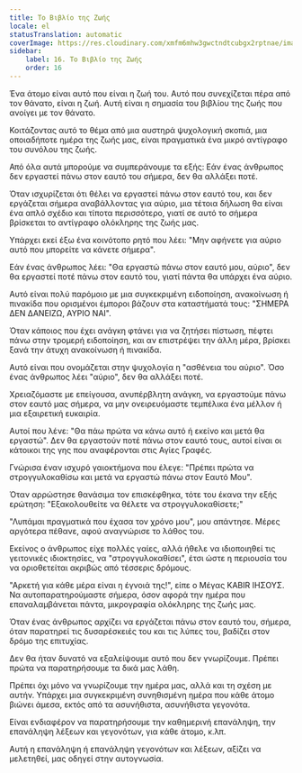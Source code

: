 ```yaml
---
title: Το Βιβλίο της Ζωής
locale: el
statusTranslation: automatic
coverImage: https://res.cloudinary.com/xmfm6mhw3gwctndtcubgx2rptnae/image/upload/v1740468922/small_cover_tratado_de_psicologia_revolucionaria_a4c0dca4e0.webp
sidebar:
    label: 16. Το Βιβλίο της Ζωής
    order: 16
---
```

Ένα άτομο είναι αυτό που είναι η ζωή του. Αυτό που συνεχίζεται πέρα από τον θάνατο, είναι η ζωή. Αυτή είναι η σημασία του βιβλίου της ζωής που ανοίγει με τον θάνατο.

Κοιτάζοντας αυτό το θέμα από μια αυστηρά ψυχολογική σκοπιά, μια οποιαδήποτε ημέρα της ζωής μας, είναι πραγματικά ένα μικρό αντίγραφο του συνόλου της ζωής.

Από όλα αυτά μπορούμε να συμπεράνουμε τα εξής: Εάν ένας άνθρωπος δεν εργαστεί πάνω στον εαυτό του σήμερα, δεν θα αλλάξει ποτέ.

Όταν ισχυρίζεται ότι θέλει να εργαστεί πάνω στον εαυτό του, και δεν εργάζεται σήμερα αναβάλλοντας για αύριο, μια τέτοια δήλωση θα είναι ένα απλό σχέδιο και τίποτα περισσότερο, γιατί σε αυτό το σήμερα βρίσκεται το αντίγραφο ολόκληρης της ζωής μας.

Υπάρχει εκεί έξω ένα κοινότοπο ρητό που λέει: "Μην αφήνετε για αύριο αυτό που μπορείτε να κάνετε σήμερα".

Εάν ένας άνθρωπος λέει: "Θα εργαστώ πάνω στον εαυτό μου, αύριο", δεν θα εργαστεί ποτέ πάνω στον εαυτό του, γιατί πάντα θα υπάρχει ένα αύριο.

Αυτό είναι πολύ παρόμοιο με μια συγκεκριμένη ειδοποίηση, ανακοίνωση ή πινακίδα που ορισμένοι έμποροι βάζουν στα καταστήματά τους: "ΣΗΜΕΡΑ ΔΕΝ ΔΑΝΕΙΖΩ, ΑΥΡΙΟ ΝΑΙ".

Όταν κάποιος που έχει ανάγκη φτάνει για να ζητήσει πίστωση, πέφτει πάνω στην τρομερή ειδοποίηση, και αν επιστρέψει την άλλη μέρα, βρίσκει ξανά την άτυχη ανακοίνωση ή πινακίδα.

Αυτό είναι που ονομάζεται στην ψυχολογία η "ασθένεια του αύριο". Όσο ένας άνθρωπος λέει "αύριο", δεν θα αλλάξει ποτέ.

Χρειαζόμαστε με επείγουσα, ανυπέρβλητη ανάγκη, να εργαστούμε πάνω στον εαυτό μας σήμερα, να μην ονειρευόμαστε τεμπέλικα ένα μέλλον ή μια εξαιρετική ευκαιρία.

Αυτοί που λένε: "Θα πάω πρώτα να κάνω αυτό ή εκείνο και μετά θα εργαστώ". Δεν θα εργαστούν ποτέ πάνω στον εαυτό τους, αυτοί είναι οι κάτοικοι της γης που αναφέρονται στις Αγίες Γραφές.

Γνώρισα έναν ισχυρό γαιοκτήμονα που έλεγε: "Πρέπει πρώτα να στρογγυλοκαθίσω και μετά να εργαστώ πάνω στον Εαυτό Μου".

Όταν αρρώστησε θανάσιμα τον επισκέφθηκα, τότε του έκανα την εξής ερώτηση: "Εξακολουθείτε να θέλετε να στρογγυλοκαθίσετε;"

"Λυπάμαι πραγματικά που έχασα τον χρόνο μου", μου απάντησε. Μέρες αργότερα πέθανε, αφού αναγνώρισε το λάθος του.

Εκείνος ο άνθρωπος είχε πολλές γαίες, αλλά ήθελε να ιδιοποιηθεί τις γειτονικές ιδιοκτησίες, να "στρογγυλοκαθίσει", έτσι ώστε η περιουσία του να οριοθετείται ακριβώς από τέσσερις δρόμους.

"Αρκετή για κάθε μέρα είναι η έγνοιά της!", είπε ο Μέγας KABIR ΙΗΣΟΥΣ. Να αυτοπαρατηρούμαστε σήμερα, όσον αφορά την ημέρα που επαναλαμβάνεται πάντα, μικρογραφία ολόκληρης της ζωής μας.

Όταν ένας άνθρωπος αρχίζει να εργάζεται πάνω στον εαυτό του, σήμερα, όταν παρατηρεί τις δυσαρέσκειές του και τις λύπες του, βαδίζει στον δρόμο της επιτυχίας.

Δεν θα ήταν δυνατό να εξαλείψουμε αυτό που δεν γνωρίζουμε. Πρέπει πρώτα να παρατηρήσουμε τα δικά μας λάθη.

Πρέπει όχι μόνο να γνωρίζουμε την ημέρα μας, αλλά και τη σχέση με αυτήν. Υπάρχει μια συγκεκριμένη συνηθισμένη ημέρα που κάθε άτομο βιώνει άμεσα, εκτός από τα ασυνήθιστα, ασυνήθιστα γεγονότα.

Είναι ενδιαφέρον να παρατηρήσουμε την καθημερινή επανάληψη, την επανάληψη λέξεων και γεγονότων, για κάθε άτομο, κ.λπ.

Αυτή η επανάληψη ή επανάληψη γεγονότων και λέξεων, αξίζει να μελετηθεί, μας οδηγεί στην αυτογνωσία.

